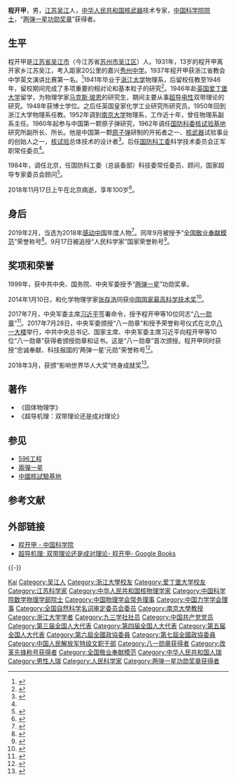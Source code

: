 {{Infobox scientist
|name              = 程开甲
|image             = Cheng Kaijia, Apr 2018.jpg
|image_size        = 
|caption           = 
|birth_date        = {{Birth date|1918|8|3}}
|birth_place       = {{ROC-1912}}[[江蘇省_(中華民國)|江蘇省]][[吴江县|吴江县]]
|death_date        = {{Death date and age|2018|11|17|1918|8|3|mf=y}}
|death_place       = {{PRC}}[[北京市|北京市]]
|residence         = 
|citizenship       = 
|nationality       = {{PRC}}
|ethnicity         = 
|fields            = [[核物理学|核物理学]]、[[固体物理学|固体物理学]]
|workplaces        = {{Link-en|英国皇家化学工业研究所|Chemical industry in the United Kingdom}}<br>[[南京大学|南京大学]]<br>[[中国人民解放军国防科学技术委员会|国防科委]][[中国核试验基地|核试验基地]]研究所
|alma_mater        = [[浙江大学|浙江大学]]<br>[[爱丁堡大学|爱丁堡大学]]
|doctoral_advisor  = [[马克斯·玻恩|马克斯·玻恩]]
|academic_advisors = 
|doctoral_students = 
|notable_students  = 
|known_for         = 
|author_abbrev_bot = 
|author_abbrev_zoo = 
|influences        = 
|influenced        = 
|awards            = 
|religion          = 
|footnotes         = 
}}

'''程开甲'''{{BD|1918年|8月3日|2018年|11月17日|catIdx=C程}}，男，[[江苏|江苏]][[吴江市|吴江]]人，[[中华人民共和国|中华人民共和国]][[核武器|核武器]]技术专家，[[中国科学院院士|中国科学院院士]]，“[[两弹一星功勋奖章|两弹一星功勋奖章]]”获得者。

== 生平 ==
程开甲是[[江苏省|江苏省]][[吴江市|吴江市]]（今江苏省[[苏州市|苏州市]][[吴江区|吴江区]]）人。1931年，13岁的程开甲离开家乡江苏吴江，考入距家20公里的嘉兴[[秀州中学|秀州中学]]。1937年程开甲获浙江省教会中学英文演讲比赛第一名。<ref>{{Cite web|url=http://www.sohu.com/a/276222109_578930|title=秀州中学沉痛送别程开|accessdate=2018-11-17|work=搜狐教育- 搜狐网|archive-date=2018-12-26|archive-url=https://web.archive.org/web/20181226232618/http://www.sohu.com/a/276222109_578930|dead-url=no}}</ref>1941年毕业于[[浙江大学|浙江大学]]物理系，后留校任教至1946年，留校期间完成了多项重要的相对论和基本粒子的研究<ref>{{Cite web |url=https://news.sina.com.cn/2018-11-17/doc-ihmutuec1127137.shtml |title=“中国核司令”程开甲院士逝世 享年101岁 |accessdate=2018-11-17 |work=新浪新闻 - 新浪网 |archive-date=2018-11-17 |archive-url=https://web.archive.org/web/20181117151513/http://news.sina.com.cn/2018-11-17/doc-ihmutuec1127137.shtml |dead-url=no }}</ref>。1946年赴[[英国|英国]][[爱丁堡大学|爱丁堡大学]]留学，为物理学家[[马克斯·玻恩|马克斯·玻恩]]的研究生，期间主要从事[[超导电性|超导电性]]双带理论的研究。1948年获博士学位。之后任英国皇家化学工业研究所研究员。1950年回到浙江大学物理系任教。1952年调到[[南京大学|南京大学]]物理系，工作近十年，曾任物理系副系主任。1960年起参与中国第一颗原子弹研究，1962年调任[[中国人民解放军国防科学技术委员会|国防科委]][[中国核试验基地|核试验基地]]研究所副所长、所长。他是中国第一颗[[原子弹|原子弹]]研制的开拓者之一、[[核武器|核武器]]试验事业的创始人之一，[[核试验|核试验]]总体技术的设计者<ref>{{Cite web|url=http://www.people.com.cn/GB/keji/25509/34159/34161/2918544.html|title=两弹一星功勋：核武器专家程开甲院士|date=2004-10-14|publisher=人民网|accessdate=2007-12-01|archive-date=2007-10-07|archive-url=https://web.archive.org/web/20071007163346/http://www.people.com.cn/GB/keji/25509/34159/34161/2918544.html|dead-url=no}}</ref>。后任[[国防科工委|国防科工委]]科学技术委员会正军职常任委员<ref name=jing/>。

1984年，调任北京，任国防科工委（总装备部）科技委常任委员、顾问，国家超导专家委员会顾问<ref>{{Cite web|url=http://news.sina.com.cn/2018-11-17/doc-ihmutuec1127137.shtml|title=“中国核司令”程开甲院士逝世 享年101岁|accessdate=2018-11-17|author=|date=|work=新浪新闻|publisher=|archive-date=2018-11-17|archive-url=https://web.archive.org/web/20181117151513/http://news.sina.com.cn/2018-11-17/doc-ihmutuec1127137.shtml|dead-url=no}}</ref>。

2018年11月17日上午在北京病逝，享年100岁<ref name="death">{{cite news|url=https://mil.news.sina.com.cn/china/2018-11-17/doc-ihmutuec1128787.shtml|title=101岁“中国核司令”程开甲逝世：获两弹一星功勋章|date=17 Nov 2018|work=澎湃新闻|accessdate=2018-11-17|archive-date=2018-11-17|archive-url=https://web.archive.org/web/20181117151428/https://mil.news.sina.com.cn/china/2018-11-17/doc-ihmutuec1128787.shtml|dead-url=no}}</ref>。

== 身后 ==
2019年2月，当选为2018年[[感动中国|感动中国]]年度人物<ref>{{Cite web|url=http://china.zjol.com.cn/gnxw/201902/t20190219_9484409.shtml|title=程开甲钟扬等荣膺 感动中国年度人物|accessdate=2019-02-19|author=|date=2019-02-19|work=浙江在线|publisher=|archive-date=2019-02-20|archive-url=https://web.archive.org/web/20190220003232/http://china.zjol.com.cn/gnxw/201902/t20190219_9484409.shtml|dead-url=no}}</ref>。同年9月被授予“[[全国道德模范|全国敬业奉献模范]]”荣誉称号<ref>{{cite news |author1= |title=（受权发布）第七届全国道德模范名单 |url=http://www.xinhuanet.com/2019-09/05/c_1124964761.htm |accessdate=2019-09-06 |work=新华社 |date=2019-09-05 |archive-date=2019-09-06 |archive-url=https://web.archive.org/web/20190906163112/http://www.xinhuanet.com/2019-09/05/c_1124964761.htm |dead-url=no }}</ref>。9月17日被追授“人民科学家”国家荣誉称号<ref name=xhw190917>{{cite news |title=（受权发布）中华人民共和国主席令（第三十四号） |url=http://www.xinhuanet.com/politics/leaders/2019-09/17/c_1125006548.htm |accessdate=2019-09-17 |agency=新华社 |date=2019-09-17 |archive-date=2019-09-21 |archive-url=https://web.archive.org/web/20190921182403/http://www.xinhuanet.com/politics/leaders/2019-09/17/c_1125006548.htm |dead-url=yes }}</ref>。

== 奖项和荣誉 ==
1999年，获中共中央、国务院、中央军委授予“[[两弹一星|两弹一星]]”功勋奖章。

2014年1月10日，和化学物理学家[[张存浩|张存浩]]同获[[国家最高科学技术奖|中国国家最高科学技术奖]]<ref>{{cite web|url=http://news.163.com/14/0110/10/9I7IP7400001124J.html|title=2013年国家最高科学技术奖得主：张存浩、程开甲|date=2014-01-10|publisher=网易|access-date=2014-01-10|archive-url=https://web.archive.org/web/20140110092119/http://news.163.com/14/0110/10/9I7IP7400001124J.html|archive-date=2014-01-10|dead-url=yes}}</ref>。

2017年7月，中央军委主席[[习近平|习近平]]签署命令，授予程开甲等10位同志“[[八一勋章_(2017年)|八一勋章]]”<ref name="jing">{{Cite web|url=http://news.ifeng.com/a/20170728/51522244_0.shtml|title=景海鹏、程开甲、王刚等10人被授予“八一勋章”|date=2017-07-28|publisher=凤凰网|accessdate=2017-07-28|archive-date=2017-07-28|archive-url=https://web.archive.org/web/20170728172854/http://news.ifeng.com/a/20170728/51522244_0.shtml|dead-url=no}}</ref>。2017年7月28日，中央军委颁授“八一勋章”和授予荣誉称号仪式在北京[[八一大楼|八一大楼]]举行，中共中央总书记、国家主席、中央军委主席习近平向程开甲等10位“八一勋章”获得者颁授勋章和证书。这是“八一勋章”首次颁授。程开甲同时获授“忠诚奉献、科技报国的‘两弹一星’元勋”荣誉称号<ref>{{Cite web|url=http://news.ifeng.com/a/20170728/51524452_0.shtml|title=习近平向“八一勋章”获得者颁授勋章和证书|date=2017-07-28|publisher=凤凰网|accessdate=2017-07-28|archive-date=2017-07-28|archive-url=https://web.archive.org/web/20170728145138/http://news.ifeng.com/a/20170728/51524452_0.shtml|dead-url=no}}</ref>。

2018年3月，获颁“影响世界华人大奖”终身成就奖<ref>{{Cite web|url=http://phtv.ifeng.com/a/20180330/44670935_0.shtml|title=程开甲院士获颁“影响世界华人大奖”终身成就奖|accessdate=2018-11-17|author=|date=|work=凤凰网卫视|publisher=|archive-date=2018-11-17|archive-url=https://web.archive.org/web/20181117151231/http://phtv.ifeng.com/a/20180330/44670935_0.shtml|dead-url=no}}</ref>。

== 著作 ==
*《固体物理学》
*《超导机理：双带理论还是成对理论》

== 参见 ==
* [[596工程|596工程]]
* [[兩彈一星|兩彈一星]]
* [[中国核试验基地|中國核試驗基地]]

== 参考文献 ==
{{Reflist}}

== 外部链接 ==
* [http://www.cas.cn/ky/kjjl/gjzgkxjsj/2013/chengkaijia/ 程开甲 - 中国科学院] {{Wayback|url=http://www.cas.cn/ky/kjjl/gjzgkxjsj/2013/chengkaijia/ |date=20181015103934 }}
* [https://books.google.com/books/about/%E8%B6%85%E5%AF%BC%E6%9C%BA%E7%90%86.html?id=0mIpAAAACAAJ 超导机理: 双带理论还是成对理论- 程开甲- Google Books]

{{-}}
{{国家最高科学技术奖获得者}}
{{中国两弹一星功勋奖章获得者}}
{{八一勋章(2017年)获得者}}
{{感动中国}}
{{中国科学院数学物理学部院士}}
{{国家荣誉称号获得者}}
{{Navboxes 
| title  = 程开甲在[[中国物理学会|中国物理学会]]的职务
| list1  =
{{中国物理学会第三届理事会}}
{{中国物理学会第四届理事会}}
}}
{{Navboxes
| title  = 程开甲在[[中国力学学会|中国力学学会]]的职务
| list1  =
{{中国力学学会第一届理事会}}
}}
{{Navboxes
| title  = 程开甲在[[全国科学技术名词审定委员会|全国科学技术名词审定委员会]]的职务
| list1  =
{{全国自然科学名词审定委员会第一届全国委员会}}
{{全国自然科学名词审定委员会第二届全国委员会}}
}}

{{Authority control}}

{{DEFAULTSORT:Cheng程}}
[[Category:程姓|Kai]]
[[Category:吴江人|Category:吴江人]]
[[Category:浙江大學校友|Category:浙江大學校友]]
[[Category:爱丁堡大学校友|Category:爱丁堡大学校友]]
[[Category:江苏科学家|Category:江苏科学家]]
[[Category:中华人民共和国核物理学家|Category:中华人民共和国核物理学家]]
[[Category:中国科学院数学物理学部院士|Category:中国科学院数学物理学部院士]]
[[Category:中国物理学会常务理事|Category:中国物理学会常务理事]]
[[Category:中国力学学会理事|Category:中国力学学会理事]]
[[Category:全国自然科学名词审定委员会委员|Category:全国自然科学名词审定委员会委员]]
[[Category:南京大學教授|Category:南京大學教授]]
[[Category:浙江大学学者|Category:浙江大学学者]]
[[Category:九三学社社员|Category:九三学社社员]]
[[Category:中国共产党党员|Category:中国共产党党员]]
[[Category:第三届全国人大代表|Category:第三届全国人大代表]]
[[Category:第四届全国人大代表|Category:第四届全国人大代表]]
[[Category:第五届全国人大代表|Category:第五届全国人大代表]]
[[Category:第六屆全國政協委員|Category:第六屆全國政協委員]]
[[Category:第七屆全國政協委員|Category:第七屆全國政協委員]]
[[Category:中国人民解放军特级文职干部|Category:中国人民解放军特级文职干部]]
[[Category:八一勋章获得者|Category:八一勋章获得者]]
[[Category:改革先锋称号获得者|Category:改革先锋称号获得者]]
[[Category:全国敬业奉献模范|Category:全国敬业奉献模范]]
[[Category:中华人民共和国人瑞|Category:中华人民共和国人瑞]]
[[Category:男性人瑞|Category:男性人瑞]]
[[Category:人民科学家|Category:人民科学家]]
[[Category:两弹一星功勋奖章获得者|Category:两弹一星功勋奖章获得者]]